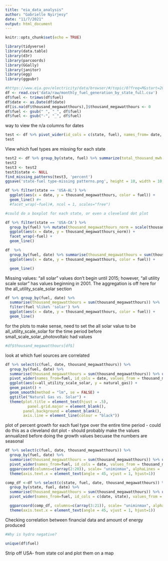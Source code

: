 ```yaml
---
title: "eia_data_analysis"
author: "Gabrielle Nyirjesy"
date: "11/7/2021"
output: html_document
---
```


```r
knitr::opts_chunk$set(echo = TRUE)
```

```r
library(tidyverse)
library(data.table)
library(d3r)
library(parcoords)
library(GGally)
library(janitor)
library(egg)
library(ggpubr)
```

```r
#https://www.eia.gov/electricity/data/browser/#/topic/0?freq=M&start=200101&end=202108&ctype=linechart&ltype=pin&pin=&maptype=0
df <- read.csv('data/raw/monthly_fuel_generation_by_state_full.csv')
df$fuel <- trimws(df$fuel) 
df$date <- as.Date(df$date)
df[is.na(df$thousand_megawatthours),]$thousand_megawatthours <- 0
df$fuel <- gsub(" ", "_", df$fuel)
df$fuel <- gsub("-", "_", df$fuel)
```

way to view the n/a columns for dates
```r
test <- df %>% pivot_wider(id_cols = c(state, fuel), names_from= date, values_from = thousand_megawatthours)
test
```
View which fuel types are missing for each state
```r
test2 <- df %>% group_by(state, fuel) %>% summarize(total_thousand_mwh = sum(thousand_megawatthours)) %>% pivot_wider(id_cols = c(state), names_from= fuel, values_from = total_thousand_mwh)
test2
test3 <- test2
test3$state <- NULL
find_missing_patterns(test3, 'percent')
ggsave('state-fuel type-missing patterns.png', height = 10, width = 10, units = "in")
```


```r
df %>% filter(state == 'USA-AL') %>% 
  ggplot(aes(x = date, y = thousand_megawatthours, color = fuel)) + 
  geom_line() #+ 
  #facet_wrap(~fuel)#, ncol = 1, scales="free")

#could do a boxplot for each state, or even a cleveland dot plot
```
```r
df %>% filter(state == 'USA-CA') %>% 
  group_by(fuel) %>% mutate(thousand_megawatthours_norm = scale(thousand_megawatthours)) %>%
  ggplot(aes(x = date, y = thousand_megawatthours_norm)) +
  facet_wrap(~fuel) +
  geom_line()
```
```r
df  %>% 
  group_by(fuel, date) %>% summarise(thousand_megawatthours = sum(thousand_megawatthours)) %>% filter(fuel %in% c('all_solar', 'all_utility_scale_solar', 'coal','natural_gas', 'wind')) %>%
  ggplot(aes(x = date, y = thousand_megawatthours, color = fuel)) +

  geom_line()
```
Missing values: "all solar" values don't begin until 2015; however, "all utility scale solar" has values beginning in 2001. The aggregation is off here for the all_utility_scale_solar section
```r

df %>% group_by(fuel, date) %>% 
  summarise(thousand_megawatthours = sum(thousand_megawatthours)) %>% 
  filter(fuel %like% 'solar') %>%
  ggplot(aes(x = date, y = thousand_megawatthours, color = fuel)) +
  geom_line()
```
for the plots to make sense, need to set the all solar value to be all_utility_scale_solar for the time period before small_scale_solar_photovoltaic had values
```r
#df$thousand_megawatthours[df$]
```


look at which fuel sources are correlated
```r
df %>% select(c(fuel, date, thousand_megawatthours)) %>% 
  group_by(fuel, date) %>% 
  summarise(thousand_megawatthours = sum(thousand_megawatthours)) %>% ungroup() %>%
  pivot_wider(names_from=fuel, id_cols = date, values_from = thousand_megawatthours) %>% 
  ggplot(aes(x=all_utility_scale_solar, y = natural_gas)) + 
  geom_point() +
  geom_smooth(method = "lm", se = FALSE) +
  ggtitle("Natural Gas vs. Solar") +
  theme(plot.title = element_text(hjust = .5),
          panel.grid.major = element_blank(),
        panel.background = element_blank(),
        axis.line = element_line(colour = "black"))
```
plot of percent growth for each fuel type over the entire time period - could do this as a cleveland dot plot - should probably make the values annualized before doing the growth values becuase the numbers are seasonal
```r
df %>% select(c(fuel, date, thousand_megawatthours)) %>% 
  group_by(fuel, date) %>% 
  summarise(thousand_megawatthours = sum(thousand_megawatthours)) %>% ungroup() %>%
  pivot_wider(names_from=fuel, id_cols = date, values_from = thousand_megawatthours) %>%
  ggparcoord(columns=c(array(2:20)), scale= "uniminmax", alphaLines = .3, splineFactor = 9) +
  theme(axis.text.x = element_text(angle = 45, vjust = 1, hjust=1))

```
```r
comp_df <-df %>% select(c(state, fuel, date, thousand_megawatthours)) %>% 
  group_by(state, fuel, date) %>% 
  summarise(thousand_megawatthours = sum(thousand_megawatthours)) %>% ungroup() %>%
  pivot_wider(names_from=fuel, id_cols = c(date, state), values_from = thousand_megawatthours)

  ggparcoord(comp_df, columns=c(array(3:21)), scale= "uniminmax", alphaLines = .3, splineFactor = 9, groupColumn = "state") +
  theme(axis.text.x = element_text(angle = 45, vjust = 1, hjust=1))
```

Checking correlation between financial data and amount of energy produced
```r

#Why is hydro negative?

unique(df$fuel)
```

Strip off USA- from state col and plot them on a map

